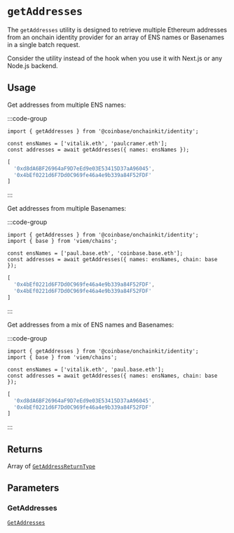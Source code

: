 # `getAddresses`

The `getAddresses` utility is designed to retrieve multiple Ethereum addresses from an onchain identity
provider for an array of ENS names or Basenames in a single batch request.

Consider the utility instead of the hook when you
use it with Next.js or any Node.js backend.

## Usage

Get addresses from multiple ENS names:

:::code-group

```tsx twoslash [code]
import { getAddresses } from '@coinbase/onchainkit/identity';

const ensNames = ['vitalik.eth', 'paulcramer.eth'];
const addresses = await getAddresses({ names: ensNames });
```

```ts [return value]
[
  '0xd8dA6BF26964aF9D7eEd9e03E53415D37aA96045',
  '0x4bEf0221d6F7Dd0C969fe46a4e9b339a84F52FDF'
]
```

:::

Get addresses from multiple Basenames:

:::code-group

```tsx twoslash [code]
import { getAddresses } from '@coinbase/onchainkit/identity';
import { base } from 'viem/chains';

const ensNames = ['paul.base.eth', 'coinbase.base.eth'];
const addresses = await getAddresses({ names: ensNames, chain: base });
```

```ts [return value]
[
  '0x4bEf0221d6F7Dd0C969fe46a4e9b339a84F52FDF',
  '0x4bEf0221d6F7Dd0C969fe46a4e9b339a84F52FDF'
]
```

:::

Get addresses from a mix of ENS names and Basenames:

:::code-group

```tsx twoslash [code]
import { getAddresses } from '@coinbase/onchainkit/identity';
import { base } from 'viem/chains';

const ensNames = ['vitalik.eth', 'paul.base.eth'];
const addresses = await getAddresses({ names: ensNames, chain: base });
```

```ts [return value]
[
  '0xd8dA6BF26964aF9D7eEd9e03E53415D37aA96045',
  '0x4bEf0221d6F7Dd0C969fe46a4e9b339a84F52FDF'
]
```

:::

## Returns

Array of [`GetAddressReturnType`](/builderkits/onchainkit/identity/types#getaddressreturntype)

## Parameters

### GetAddresses

[`GetAddresses`](/builderkits/onchainkit/identity/types#getaddresses) 